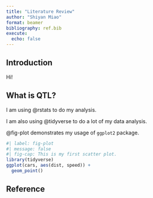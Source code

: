 ```yaml
---
title: "Literature Review"
author: "Shiyan Miao"
format: beamer
bibliography: ref.bib
execute:
  echo: false
---
```


## Introduction 

Hi!

## What is QTL?


I am using @rstats to do my analysis.

I am also using @tidyverse to do a lot of my data analysis.

@fig-plot demonstrates my usage of `ggplot2` package.


```r
#| label: fig-plot
#| message: false
#| fig-cap: This is my first scatter plot.
library(tidyverse)
ggplot(cars, aes(dist, speed)) +
  geom_point()
```






## Reference


